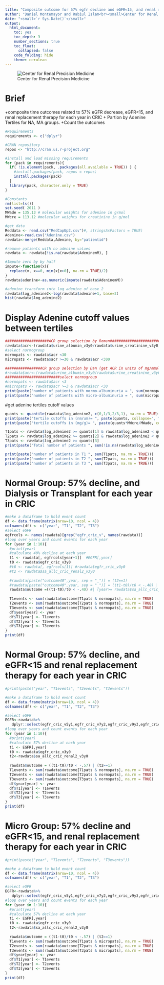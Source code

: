 ```yaml
---
title: "Composite outcome for 57% egfr decline and eGFR<15, and renal replacement therapy for each year in CRIC "
author: "Daniel Montemayor and Rabiul Islam<br><small>Center for Renal Precision Medicine<br>University of Texas Health San Antonio School of Medicine</small>"
date: "<small>`r Sys.Date()`</small>"
output:
  html_document:
    toc: yes
    toc_depth: 3
    number_sections: true
    toc_float: 
      collapsed: false
    code_folding: hide
    theme: cerulean
---
```


![Center for Renal Precision Medicine](https://dmontemayor.github.io/assets/Long_SOM/horizontal/JPG/UTHSA_Long-SOM_H_CMYK.jpg)

# Brief
+composite time outcomes related to 57% eGFR decrease, eGFR<15, and renal replacement therapy for each year in CRIC
+ Partion by Adenine Tertiles for NA, MA groups.
+Count the outcomes
 
```r
#Requirements
requirements <- c("dplyr")

#CRAN repository
repos <- "http://cran.us.r-project.org"

#install and load missing requirements
for (pack in requirements){
  if( !is.element(pack, .packages(all.available = TRUE)) ) {
    #install.packages(pack, repos = repos)
    install.packages(pack)
  }
  library(pack, character.only = TRUE)
}
```

```r
#Constants
rm(list=ls())
set.seed( 2011 )
MWade = 135.13 # molecular weights for adenine in g/mol
MWcre = 113.12 #molecular weights for creatinine in g/mol
```

```r
#get data
Reddata <- read.csv("RedCapUp2.csv")#, stringsAsFactors = TRUE)
Adenine<-read.csv("Adenine.csv")
rawdata<-merge(Reddata,Adenine, by="patientid")
```

```r
#remove patients with no adenine values
rawdata <- rawdata[!is.na(rawdata$AdeninemM), ]

#Impute zero by by half
impute<-function(x){
  replace(x, x==0, min(x[x>0], na.rm = TRUE)/2)
}
rawdata$adenine<-as.numeric(impute(rawdata$AdeninemM))

#adenine transform into log adenine of base 2
rawdata$log_adenine2<-log(rawdata$adenine+1, base=2)
hist(rawdata$log_adenine2)
```


# Display Adenine cutoff values between tertiles
```r
####################ACR group selection by Roman##############################3 
rawdata$acr<-(rawdata$urine_albumin_v3y0/rawdata$urine_creatinine_v3y0)*100
#select normogroup
normopats <- rawdata$acr <30
micropats <- rawdata$acr >=30 & rawdata$acr <300

################ACR group selection by Dan (get ACR in units of mg/mmol)##############
#rawdata$acr<-(rawdata$urine_albumin_v3y0/rawdata$urine_creatinine_v3y0)*1000/88.42
#########################select normogroup
#normopats <- rawdata$acr <3
#micropats <- rawdata$acr >=3 & rawdata$acr <30
print(paste("number of patients with normo-albuminuria = ", sum(normopats, na.rm = TRUE)))
print(paste("number of patients with micro-albuminuria = ", sum(micropats, na.rm = TRUE)))
```

#get adenine tertiles cutoff values
```r
quants <- quantile(rawdata$log_adenine2, c(0,1/3,2/3,1), na.rm = TRUE)
print(paste("tertile cutoffs in (nm/um)= ", paste(quants, collapse=", ")))
print(paste("tertile cutoffs in (mg/g)= ", paste(quants*MWcre/MWade, collapse=", ")))
```

```r
T1pats <- rawdata$log_adenine2 >= quants[1] & rawdata$log_adenine2 < quants[2]
T2pats <- rawdata$log_adenine2 >= quants[2] & rawdata$log_adenine2 < quants[3]
T3pats <- rawdata$log_adenine2 >= quants[3]
print(paste("Total number of patients ", sum(!is.na(rawdata$log_adenine2))))

print(paste("number of patients in T1 ", sum(T1pats, na.rm = TRUE)))
print(paste("number of patients in T2 ", sum(T2pats, na.rm = TRUE)))
print(paste("number of patients in T3 ", sum(T3pats, na.rm = TRUE)))
```

# Normal Group: 57% decline, and Dialysis or Transplant for each year in CRIC
```r
#make a dataframe to hold event count
df <- data.frame(matrix(nrow=10, ncol = 4))
colnames(df) <- c("year", "T1", "T2", "T3")
#select eGFR
egfrcols <- names(rawdata)[grep("egfr_cric_v", names(rawdata))]
#loop over years and count events for each year
for (year in 1:10){
  #print(year)
  #calculate 40% decline at each year
  t1 <- rawdata[, egfrcols[year+1]]  #EGFR[,year]
  t0 <- rawdata$egfr_cric_v3y0
  #t0 <- rawdata[, egfrcols[1]] #rawdata$egfr_cric_v3y0
  #t2 <- rawdata$sa_allc_cric_renal2_v3y0
  
  #rawdata[paste("outcome40",year, sep = "_")] = (t2==1)
  #rawdata[paste("outcome40",year, sep = "_")] = ((t1-t0)/t0 < -.40) | (t2==1)
  rawdata$outcome =((t1-t0)/t0 < -.40) #| (year>= rawdata$sa_allc_cric_time_renal2_v3y0)
  
  T1events <- sum(rawdata$outcome[T1pats & normopats], na.rm = TRUE)
  T2events <- sum(rawdata$outcome[T2pats & normopats], na.rm = TRUE)
  T3events <- sum(rawdata$outcome[T3pats & normopats], na.rm = TRUE)
  df$year[year] <- year
  df$T1[year] <- T1events
  df$T2[year] <- T2events
  df$T3[year] <- T3events
}
print(df)
```




# Normal Group: 57% decline, and eGFR<15 and renal replacement therapy for each year in CRIC
```r
#print(paste("year", "T1events", "T2events", "T3events"))

#make a dataframe to hold event count
df <- data.frame(matrix(nrow=10, ncol = 4))
colnames(df) <- c("year", "T1", "T2", "T3")

#select eGFR
EGFR<-rawdata%>%
   dplyr::select(egfr_cric_v5y1,egfr_cric_v7y2,egfr_cric_v9y3,egfr_cric_v11y4,egfr_cric_v13y5,egfr_cric_v15y6,egfr_cric_v17y7,egfr_cric_v19y8,egfr_cric_v21y9,egfr_cric_v23y10)
#loop over years and count events for each year
for (year in 1:10){
  #print(year)
  #calculate 57% decline at each year
  t1 <- EGFR[,year]
  t0 <- rawdata$egfr_cric_v3y0
  t2<-rawdata$sa_allc_cric_renal2_v3y0
  
  rawdata$outcome = ((t1-t0)/t0 < -.57) | (t2==1)
  T1events <- sum(rawdata$outcome[T1pats & normopats], na.rm = TRUE)
  T2events <- sum(rawdata$outcome[T2pats & normopats], na.rm = TRUE)
  T3events <- sum(rawdata$outcome[T3pats & normopats], na.rm = TRUE)
  df$year[year] <- year
  df$T1[year] <- T1events
  df$T2[year] <- T2events
  df$T3[year] <- T3events
}
print(df)
```

# Micro Group: 57% decline and eGFR<15, and renal replacement therapy for each year in CRIC
```r
#print(paste("year", "T1events", "T2events", "T3events"))

#make a dataframe to hold event count
df <- data.frame(matrix(nrow=10, ncol = 4))
colnames(df) <- c("year", "T1", "T2", "T3")

#select eGFR
EGFR<-rawdata%>%
   dplyr::select(egfr_cric_v5y1,egfr_cric_v7y2,egfr_cric_v9y3,egfr_cric_v11y4,egfr_cric_v13y5,egfr_cric_v15y6,egfr_cric_v17y7,egfr_cric_v19y8,egfr_cric_v21y9,egfr_cric_v23y10)
#loop over years and count events for each year
for (year in 1:10){
  #print(year)
  #calculate 57% decline at each year
  t1 <- EGFR[,year]
  t0 <- rawdata$egfr_cric_v3y0
  t2<-rawdata$sa_allc_cric_renal2_v3y0
  
  rawdata$outcome = ((t1-t0)/t0 < -.57) | (t2==1)
  T1events <- sum(rawdata$outcome[T1pats & micropats], na.rm = TRUE)
  T2events <- sum(rawdata$outcome[T2pats & micropats], na.rm = TRUE)
  T3events <- sum(rawdata$outcome[T3pats & micropats], na.rm = TRUE)
  df$year[year] <- year
  df$T1[year] <- T1events
  df$T2[year] <- T2events
  df$T3[year] <- T3events
}
print(df)
```


